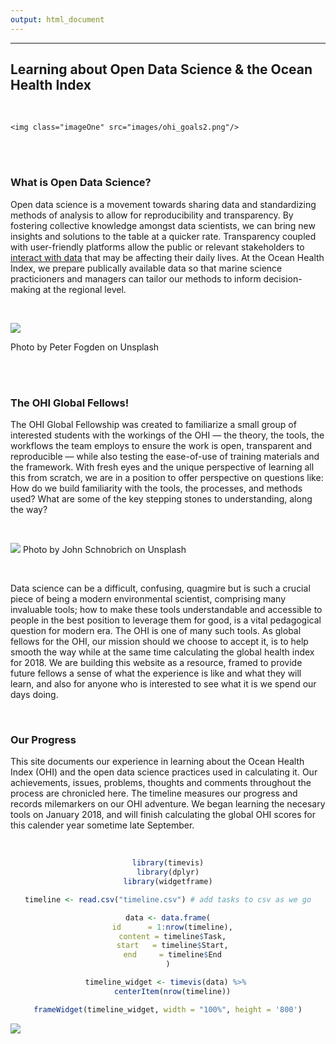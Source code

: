 ```yaml
---
output: html_document
---
```


---

## **Learning about Open Data Science & the Ocean Health Index**

<br>

<!--html_preserve-->
<div id="homeContent">
    <img class="imageOne" src="images/ohi_goals2.png"/>
</div>
<!--/html_preserve-->

<br>
<br>

### What is Open Data Science?
Open data science is a movement towards sharing data and standardizing methods of analysis to allow for reproducibility and transparency. By fostering collective knowledge amongst data scientists, we can bring new insights and solutions to the table at a quicker rate. Transparency coupled with user-friendly platforms allow the public or relevant stakeholders to [interact with data](http://www.oceanhealthindex.org/region-scores) that may be affecting their daily lives. At the Ocean Health Index, we prepare publically available data so that marine science practicioners and managers can tailor our methods to inform decision-making at the regional level.

<br>

![](images/ocean.jpg)

Photo by Peter Fogden on Unsplash

<br>
<br>

### The OHI Global Fellows!
The OHI Global Fellowship was created to familiarize a small group of interested students with the workings of the OHI --- the theory, the tools, the workflows the team employs to ensure the work is open, transparent and reproducible --- while also testing the ease-of-use of training materials and the framework. With fresh eyes and the unique perspective of learning all this from scratch, we are in a position to offer perspective on questions like: How do we build familiarity with the tools, the processes, and methods used? What are some of the key stepping stones to understanding, along the way?

<br>

![](images/collab.jpg)
Photo by John Schnobrich on Unsplash

<br>

Data science can be a difficult, confusing, quagmire but is such a crucial piece of being a modern environmental scientist, comprising many invaluable tools; how to make these tools understandable and accessible to people in the best position to leverage them for good, is a vital pedagogical question for modern era. The OHI is one of many such tools. As global fellows for the OHI, our mission should we choose to accept it, is to help smooth the way while at the same time calculating the global health index for 2018. We are building this website as a resource, framed to provide future fellows a sense of what the experience is like and what they will learn, and also for anyone who is interested to see what it is we spend our days doing.

<br>

### Our Progress
This site documents our experience in learning about the Ocean Health Index (OHI) and the open data science practices used in calculating it. Our achievements, issues, problems, thoughts and comments throughout the process are chronicled here. The timeline measures our progress and records milemarkers on our OHI adventure. We began learning the necesary tools on January 2018, and will finish calculating the global OHI scores for this calender year sometime late September.

<br>

<center>

```r

library(timevis)
library(dplyr)
library(widgetframe)
```

```r
timeline <- read.csv("timeline.csv") # add tasks to csv as we go

data <- data.frame(
  id      = 1:nrow(timeline),
  content = timeline$Task,
  start   = timeline$Start,
  end     = timeline$End
)

timeline_widget <- timevis(data) %>% 
  centerItem(nrow(timeline))

frameWidget(timeline_widget, width = "100%", height = '800')

```
</center>


![](images/fishes-banner.png)
